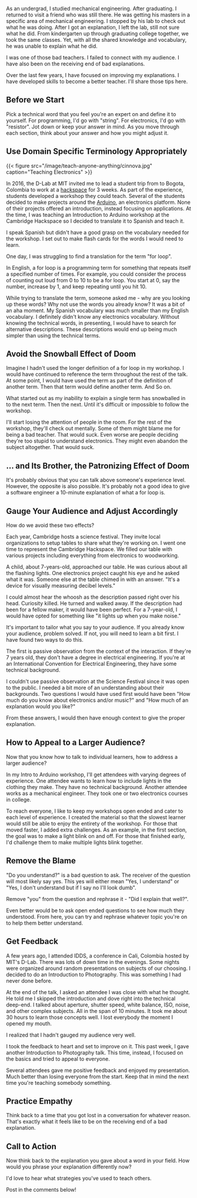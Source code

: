 As an undergrad, I studied mechanical engineering. After graduating. I returned to visit a friend who was still there. He was getting his masters in a specific area of mechanical engineering. I stopped by his lab to check out what he was doing. After I got an explanation, I left the lab, still not sure what he did. From kindergarten up through graduating college together, we took the same classes. Yet, with all the shared knowledge and vocabulary, he was unable to explain what he did.

I was one of those bad teachers. I failed to connect with my audience. I have also been on the receiving end of bad explanations.

Over the last few years, I have focused on improving my explanations. I have developed skills to become a better teacher. I'll share those tips here.

## Before we Start

Pick a technical word that you feel you're an expert on and define it to yourself. For programming, I'd go with "string". For electronics, I'd go with "resistor". Jot down or keep your answer in mind. As you move through each section, think about your answer and how you might adjust it. 

## Use Domain Specific Terminology Appropriately

{{< figure src="/image/teach-anyone-anything/cinnova.jpg" caption="Teaching Electronics" >}}

In 2016, the D-Lab at MIT invited me to lead a student trip from to Bogota, Colombia to work at a [hackspace](https://en.wikipedia.org/wiki/Hackerspace) for 3 weeks. As part of the experience, students developed a workshop they could teach. Several of the students decided to make projects around the [Arduino](https://www.arduino.cc/en/Guide/Introduction), an electronics platform. None of their projects offered an introduction, instead focusing on applications. At the time, I was teaching an Introduction to Arduino workshop at the Cambridge Hackspace so I decided to translate it to Spanish and teach it. 

I speak Spanish but didn't have a good grasp on the vocabulary needed for the workshop. I set out to make flash cards for the words I would need to learn.

One day, I was struggling to find a translation for the term "for loop".

In English, a for loop is a programming term for something that repeats itself a specified number of times. For example, you could consider the process of counting out loud from 0 to 10 to be a for loop. You start at 0, say the number, increase by 1, and keep repeating until you hit 10. 

While trying to translate the term, someone asked me - why are you looking up these words? Why not use the words you already know? It was a bit of an aha moment. My Spanish vocabulary was much smaller than my English vocabulary. I definitely didn't know any electronics vocabulary. Without knowing the technical words, in presenting, I would have to search for alternative descriptions. These descriptions would end up being much simpler than using the technical terms. 

## Avoid the Snowball Effect of Doom

Imagine I hadn't used the longer definition of a for loop in my workshop. I would have continued to reference the term throughout the rest of the talk. At some point, I would have used the term as part of the definition of another term. Then that term would define another term. And So on.

What started out as my inability to explain a single term has snowballed in to the next term. Then the next. Until it's difficult or impossible to follow the workshop. 

I'll start losing the attention of people in the room. For the rest of the workshop, they'll check out mentally. Some of them might blame me for being a bad teacher. That would suck. Even worse are people deciding they're too stupid to understand electronics. They might even abandon the subject altogether. That would suck.

## ... and Its Brother, the Patronizing Effect of Doom

It's probably obvious that you can talk above someone's experience level. However, the opposite is also possible. It's probably not a good idea to give a software engineer a 10-minute explanation of what a for loop is.

## Gauge Your Audience and Adjust Accordingly

How do we avoid these two effects?

Each year, Cambridge hosts a science festival. They invite local organizations to setup tables to share what they're working on. I went one time to represent the Cambridge Hackspace. We filled our table with various projects including everything from electronics to woodworking. 

A child, about 7-years-old, approached our table. He was curious about all the flashing lights. One electronics project caught his eye and he asked what it was. Someone else at the table chimed in with an answer. "It's a device for visually measuring decibel levels."

I could almost hear the whoosh as the description passed right over his head. Curiosity killed. He turned and walked away. If the description had been for a fellow maker, it would have been perfect. For a 7-year-old, I would have opted for something like "it lights up when you make noise."

It's important to tailor what you say to your audience. If you already know your audience, problem solved. If not, you will need to learn a bit first. I have found two ways to do this. 

The first is passive observation from the context of the interaction. If they're 7 years old, they don't have a degree in electrical engineering. If you're at an International Convention for Electrical Engineering, they have some technical background. 

I couldn't use passive observation at the Science Festival since it was open to the public. I needed a bit more of an understanding about their backgrounds. Two questions I would have used first would have been "How much do you know about electronics and/or music?" and "How much of an explanation would you like?"

From these answers, I would then have enough context to give the proper explanation.

## How to Appeal to a Larger Audience?

Now that you know how to talk to individual learners, how to address a larger audience?

In my Intro to Arduino workshop, I'll get attendees with varying degrees of experience. One attendee wants to learn how to include lights in the clothing they make. They have no technical background. Another attendee works as a mechanical engineer. They took one or two electronics courses in college. 

To reach everyone, I like to keep my workshops open ended and cater to each level of experience. I created the material so that the slowest learner would still be able to enjoy the entirety of the workshop. For those that moved faster, I added extra challenges. As an example, in the first section, the goal was to make a light blink on and off. For those that finished early, I'd challenge them to make multiple lights blink together.

## Remove the Blame

"Do you understand?" is a bad question to ask. The receiver of the question will most likely say yes. This yes will either mean "Yes, I understand" or "Yes, I don't understand but if I say no I'll look dumb".

Remove "you" from the question and rephrase it - "Did I explain that well?".

Even better would be to ask open ended questions to see how much they understood. From here, you can try and rephrase whatever topic you're on to help them better understand.

## Get Feedback

A few years ago, I attended IDDS, a conference in Cali, Colombia hosted by MIT's D-Lab. There was lots of down time in the evenings. Some nights were organized around random presentations on subjects of our choosing. I decided to do an Introduction to Photography. This was something I had never done before.

At the end of the talk, I asked an attendee I was close with what he thought. He told me I skipped the introduction and dove right into the technical deep-end. I talked about aperture, shutter speed, white balance, ISO, noise, and other complex subjects. All in the span of 10 minutes. It took me about 30 hours to learn those concepts well. I lost everybody the moment I opened my mouth.

I realized that I hadn't gauged my audience very well.

I took the feedback to heart and set to improve on it. This past week, I gave another Introduction to Photography talk. This time, instead, I focused on the basics and tried to appeal to everyone. 

Several attendees gave me positive feedback and enjoyed my presentation. Much better than losing everyone from the start. Keep that in mind the next time you're teaching somebody something.

## Practice Empathy

Think back to a time that you got lost in a conversation for whatever reason. That's exactly what it feels like to be on the receiving end of a bad explanation.

## Call to Action

Now think back to the explanation you gave about a word in your field. How would you phrase your explanation differently now? 

I'd love to hear what strategies you've used to teach others.

Post in the comments below!
